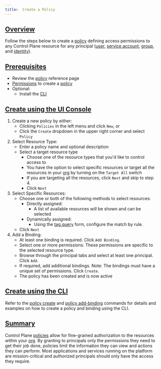 ```yaml
---
title:  Create a Policy
---
```


## [Overview](#overview)

Follow the steps below to create a [policy](/api-reference/policy) defining access permissions to any Control Plane resource for
any principal ([user](/api-reference/user), [service account](/api-reference/serviceaccount), [group](/api-reference/group), and [identity](/api-reference/identity)).

## [Prerequisites](#prerequisites)

- Review the [policy](/api-reference/policy) reference page
- [Permissions](/api-reference/policy#permissions) to create a [policy](/api-reference/policy)
- Optional:
  - Install the [CLI](/api-reference/cli)

## [Create using the UI Console](#create-cloud-account-ui)

1. Create a new policy by either:
   - Clicking `Policies` in the left menu and click `New`, or
   - Click the `Create` dropdown in the upper right corner and select `Policy`
2. Select Resource Type:
   - Enter a policy name and optional description
   - Select a target resource type
     - Choose one of the resource types that you'd like to control access to
     - You have the option to select specific resources or target all the resources in your [org](/api-reference/org) by turning on the `Target All` switch
     - If you are targeting all the resources, click `Next` and skip to step 4.
     - Click `Next`
3. Select Specific Resources:
   - Choose one or both of the following methods to select resources:
     - Directly assigned:
       - A list of available resources will be shown and can be selected
     - Dynamically assigned:
       - Using the [tag query](/api-reference/misc#tags) form, configure the match by rule.
   - Click `Next`
4. Add a Binding:
   - At least one binding is required. Click `Add Binding`.
   - Select one or more permissions. These permissions are specific to the selected resource type.
   - Browse through the principal tabs and select at least one principal. Click `Add`.
   - If required, add additional bindings. Note: The bindings must have a unique set of permissions. Click `Create`.
   - The policy has been created and is now active

## [Create using the CLI](#create-cli)

Refer to the [policy create](/api-reference/cli#policy-create) and [policy add-binding](/api-reference/cli#policy-add-binding)
commands for details and examples on how to create a policy and binding using the CLI.

## [Summary](#summary)

Control Plane [policies](/api-reference/policy) allow for fine-grained authorization to the resources within your [org](/api-reference/org).
By granting to principals only the permissions they need to get their job done, policies limit the information they can view
and actions they can perform. Most applications and services running on the platform are mission-critical and authorized principals should only have the
access they require.
